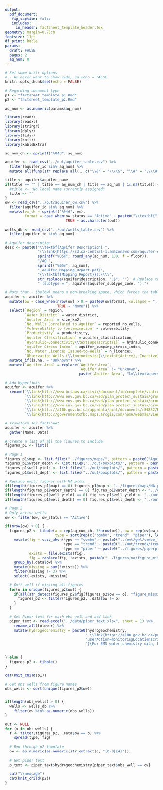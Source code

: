 ```yaml
---
output: 
  pdf_document:
   fig_caption: false
   includes: 
     in_header: factsheet_template_header.tex
geometry: margin=0.75cm
fontsize: 11pt  
df_print: kable
params: 
  draft: FALSE
  pages: 2
  aq_num: 0
---
```



```r
# Set some knitr options 
# - We never want to show code, so echo = FALSE
knitr::opts_chunk$set(echo = FALSE)
```

```r
# Regarding document type
p1 <- "factsheet_template_p1.Rmd"
p2 <- "factsheet_template_p2.Rmd"

aq_num <- as.numeric(params$aq_num)
```




```r
library(readr)
library(readxl)
library(stringr)
library(dplyr)
library(tidyr)
library(knitr)
library(kableExtra)

aq_num_ch <- sprintf("%04d", aq_num)

aquifer <- read_csv("../out/aquifer_table.csv") %>%
  filter(aquifer_id %in% aq_num) %>%
  mutate_all(funs(str_replace_all(., c("\\&" = "\\\\&", "\\#" = "\\\\#")))) # Escape & symbols

title <- aquifer$aquifer_name
if(title == "" | title == aq_num_ch | title == aq_num | is.na(title)) {
  #title <- "No local name currently assigned"
  title <- ""
}
ow <- read_csv("../out/aquifer_ow.csv") %>%
  filter(aquifer_id %in% aq_num) %>%
  mutate(ow_ch = sprintf("%04d", ow),
         format = case_when(ow_status == "Active" ~ paste0("\\textbf{", ow, "}"),
                            TRUE ~ as.character(ow)))

wells_db <- read_csv("../out/wells_table.csv") %>%
  filter(aquifer_id %in% aq_num)

# Aquifer description
desc <- paste0("\\textbf{Aquifer Description} ",
               "(\\link{https://s3.ca-central-1.amazonaws.com/aquifer-docs/",   # Main site
               sprintf("%05d", round_any(aq_num, 100, f = floor)),              # Folder rounded to lower 100
               "/AQ_",                                                          # Prefix
               sprintf("%05d", aq_num),                                         # Aq number with 5 digits
               "_Aquifer_Mapping_Report.pdf}",                                  # Suffix  
               "{\\textbf{Mapping Report}}):\\\\",
               str_replace(aquifer$description, ".$", ""), # Replace the trailing period with nothing
               " (subtype = ", aquifer$aquifer_subtype_code, ").")

# Note that ~ (below) means a non-breaking space, which forces the tables to use a different spot to wrap the text
aquifer <- aquifer %>%
  mutate(ow = case_when(nrow(ow) > 0 ~ paste0(ow$format, collapse = ", "),
                        TRUE ~ "None")) %>%
  select(`Region` = region, 
         `Water District` = water_district, 
         `Aquifer Area` = size_km2,
         `No. Wells Correlated to Aquifer` = reported_no_wells,
         `Vulnerability to Contamination` = vulnerability,
         `Productivity` = productivity,
         `Aquifer Classification` = aquifer_classification,
         `Hydraulic~Connectivity\\textsuperscript{1}` = hydraulic_connectivity,
         `Aquifer Stress Index` = aquifer_pumping_stress_index,
         `No. Water Licences Issued~to~Wells` = n_licences,
         `Observation Wells (\\footnotesize{\\textbf{Active},~Inactive})` = .data$ow) %>%
  mutate_if(is.na, ~ "Unknown") %>%
  mutate(`Aquifer Area` = replace(`Aquifer Area`, 
                                  `Aquifer Area` != "Unknown",
                                  paste(`Aquifer Area`, "km\\textsuperscript{2}")))

# Add hyperlinks
aquifer <- aquifer %>%
  rename(`\\link{http://www.bclaws.ca/civix/document/id/complete/statreg/38_2016}{Water District}` = `Water District`,
         `\\link{http://www.env.gov.bc.ca/wsd/plan_protect_sustain/groundwater/aquifers/reports/aquifer_maps.pdf\\#page=16}{Vulnerability to Contamination}` = `Vulnerability to Contamination`,
         `\\link{http://www.env.gov.bc.ca/wsd/plan_protect_sustain/groundwater/aquifers/reports/aquifer_maps.pdf\\#page=19}{Productivity}` = `Productivity`,
         `\\link{http://www.env.gov.bc.ca/wsd/plan_protect_sustain/groundwater/aquifers/reports/aquifer_maps.pdf\\#page=15}{Aquifer Classification}` = `Aquifer Classification`,
         `\\link{http://a100.gov.bc.ca/appsdata/acat/documents/r50832/HydraulicConnectMW3_1474311684426_4310694949.pdf}{Hydraulic~Connectivity\\textsuperscript{1}}` = `Hydraulic~Connectivity\\textsuperscript{1}`,
         `\\link{http://governmentofbc.maps.arcgis.com/home/webmap/viewer.html?webmap=6c137fb01a364ee699440a28619e45c2}{Aquifer Stress Index}` = `Aquifer Stress Index`)

# Transform for factsheet
aquifer <- aquifer %>%
  gather(Name, Data)

```


```r
# Create a list of all the figures to include
figures_p1 <- list()

# Page 1
figures_p1$map <- list.files("../figures/maps/", pattern = paste0("Aquifer_Map_", aq_num_ch, ".pdf"), full.names = TRUE)
figures_p1$water_depth <- list.files("../out/boxplots/", pattern = paste0("water_depth_", aq_num_ch, ".jpg"), full.names = TRUE)
figures_p1$well_yield <- list.files("../out/boxplots/", pattern = paste0("yield_", aq_num_ch, ".jpg"), full.names = TRUE)
figures_p1$well_depth <- list.files("../out/boxplots/", pattern = paste0("well_depth_", aq_num_ch, ".jpg"), full.names = TRUE)

# Replace empty figures with NA plots
if(length(figures_p1$map) == 0) figures_p1$map <- "../figures/maps/NA.png"
if(length(figures_p1$water_depth) == 0) figures_p1$water_depth <- "../out/boxplots/water_depth_NA.jpg"
if(length(figures_p1$well_yield) == 0) figures_p1$well_yield <- "../out/boxplots/yield_NA.jpg"
if(length(figures_p1$well_depth) == 0) figures_p1$well_depth <- "../out/boxplots/well_depth_NA.jpg"

# Page 2
# Only active wells
ow <- filter(ow, ow_status == "Active") 

if(nrow(ow) > 0) {
  figures_p2 <- tibble(a = rep(aq_num_ch, 3*nrow(ow)), ow = rep(ow$ow_ch, 3), 
                       type = sort(rep(c("combo", "trend", "piper"), length(ow)/3))) %>%
    mutate(fig = case_when(type == "combo" ~ paste0("../out/gwl/combo_", a, "_OW", .data$ow, ".png"),
                           type == "trend" ~ paste0("../out/trends/trends_", a, "_OW", .data$ow, ".png"),
                           type == "piper" ~ paste0("../figures/piperplots/Piperplot_", a, "_OW", .data$ow, ".jpg")),
           exists = file.exists(fig),
           fig = replace(fig, !exists, paste0("../figures/na/figure_missing_", type[!exists], ".png"))) %>%
    group_by(.data$ow) %>%
    mutate(missing = sum(!exists)) %>%
    filter(missing != 3) %>%
    select(-exists, -missing)
  
  # Omit well if missing all figures
  for(o in unique(figures_p2$ow)) {
    if(all(str_detect(figures_p2$fig[figures_p2$ow == o], "figure_missing"))) {
      figures_p2 <- filter(figures_p2, .data$ow != o)
    }
  }
  
  # Get Piper text for each obs well and add link
  piper_text <- read_excel("../data/piper_text.xlsx", sheet = 1) %>%
    rename_all(tolower) %>%
    mutate(hydrogeochemistry = paste0(hydrogeochemistry,
                                     " \\link{https://a100.gov.bc.ca/pub/ems/mainmenu.do?",
                                     "userAction=monitoringLocationsCriteria&bean.p_mon_locn_id=", ems_id, 
                                     "}{For EMS water chemistry data, EMSID ", ems_id, "}."))
  
  
} else {
  figures_p2 <- tibble()
}
```
  
  
```r
cat(knit_child(p1))
```


```r
# Get obs wells from figure names
obs_wells <- sort(unique(figures_p2$ow))


if(length(obs_wells) > 0) {
  wells <- wells_db %>%
    filter(ow %in% as.numeric(obs_wells))
}

out <- NULL
for (o in obs_wells) {
  f <- filter(figures_p2, .data$ow == o) %>%
    spread(type, fig)
  
  # Run through p2 template
  ow <- as.numeric(as.numeric(str_extract(o, "[0-9]{4}")))
  
  # Get piper text
  p_text <- piper_text$hydrogeochemistry[piper_text$obs_well == ow]
  
  cat("\\newpage")
  cat(knit_child(p2))
}
```

